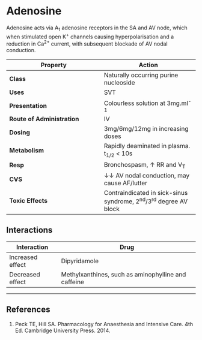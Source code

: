 # Adenosine


Adenosine acts via A~1~ adenosine receptors in the SA and AV node, which when stimulated open K^+^ channels causing hyperpolarisation and a reduction in Ca^2+^ current, with subsequent blockade of AV nodal conduction.

|Property|Action|
|--|--|
|**Class**|Naturally occurring purine nucleoside|
|**Uses**|SVT|
|**Presentation**|Colourless solution at 3mg.ml^-1^|
|**Route of Administration**|IV|
|**Dosing**|3mg/6mg/12mg in increasing doses|
|**Metabolism**|Rapidly deaminated in plasma. t~1/2~ < 10s|
|**Resp**|Bronchospasm, ↑ RR and V~T~|
|**CVS**|↓↓ AV nodal conduction, may cause AF/lutter|
|**Toxic Effects**|Contraindicated in sick-sinus syndrome, 2^nd^/3^rd^ degree AV block|

## Interactions

|Interaction|Drug|
|--|--|
|Increased effect|Dipyridamole|
|Decreased effect|Methylxanthines, such as aminophylline and caffeine|

---
## References

1. Peck TE, Hill SA. Pharmacology for Anaesthesia and Intensive Care. 4th Ed. Cambridge University Press. 2014.\
